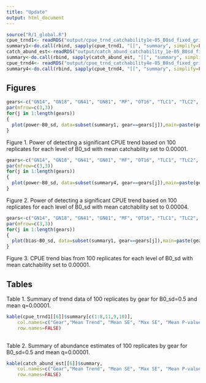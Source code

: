 ```yaml
---
title: "Update"
output: html_document
---
```


<!--
rmarkdown::render("update.Rmd")
-->


```r
source("R/1_global.R")
cpue_trnd1<- readRDS("output/cpue_trnd_catchability1e-05_B0sd_fixed_grid.Rds")
summary1<-do.call(rbind, sapply(cpue_trnd1, "[[", "summary", simplify=FALSE))
catch_abund_est<-readRDS("output/catch_abund_catchability_1e-05_B0sd_fixed_grid.Rds")
summary<-do.call(rbind, sapply(catch_abund_est, "[[", "summary", simplify=FALSE))
cpue_trnd4<- readRDS("output/cpue_trnd_catchability4e-05_B0sd_fixed_grid.Rds")
summary4<-do.call(rbind, sapply(cpue_trnd4, "[[", "summary", simplify=FALSE))
``` 


## Figures
```r
gears<-c("GN14", "GN18", "GN41", "GN81", "MF", "OT16", "TLC1", "TLC2", "TN")
par(mfrow=c(3,3))
for(j in 1:length(gears))
{
  plot(power~B0_sd, data=subset(summary1, gear==gears[j]),main=paste(gears[j]), ylim=c(0,1.2))
}
```

Figure 1. Power of detecting a significant CPUE trend based on 100 replicates for each level of B0_sd with mean catchability set to 0.00001. 

```r
gears<-c("GN14", "GN18", "GN41", "GN81", "MF", "OT16", "TLC1", "TLC2", "TN")
par(mfrow=c(3,3))
for(j in 1:length(gears))
{
  plot(power~B0_sd, data=subset(summary4, gear==gears[j]),main=paste(gears[j]), ylim=c(0,1.2))
}
```

Figure 2. Power of detecting a significant CPUE trend based on 100 replicates for each level of B0_sd with mean catchability set to 0.00004. 

```r
gears<-c("GN14", "GN18", "GN41", "GN81", "MF", "OT16", "TLC1", "TLC2", "TN")
par(mfrow=c(3,3))
for(j in 1:length(gears))
{
  plot(bias~B0_sd, data=subset(summary1, gear==gears[j]),main=paste(gears[j]))
}
```

Figure 3. CPUE trend bias from 100 replicates for each level of B0_sd with mean catchability set to 0.00001. 



## Tables

Table 1. Summary of trend data of 100 replicates by gear for B0_sd=0.5 and mean q=0.00001.

```r
kable(cpue_trnd1[[6]]$summary[c(1:8,11,9,10)],
    col.names=c("Gear","Mean Trend", "Mean SE", "Max SE", "Mean P-value","Max P-value", "Mean Flag Count", "Power", "Bias", "Mean q", "B0 SD"),
    row.names=FALSE)
   
```


Table 2. Summary of abundance estimates of 100 replicates by gear for B0_sd=0.5 and mean q=0.00001.

```r
kable(catch_abund_est[[6]]$summary,
    col.names=c("Gear","Mean Trend", "Mean SE", "Max SE", "Mean P-value","Max P-value", "Mean Flag Count", "Power", "Bias", "Mean q", "B0 SD"),
    row.names=FALSE)
   
```